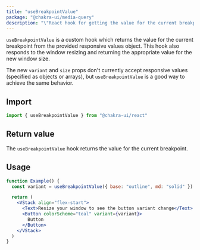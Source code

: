 ```yaml
---
title: "useBreakpointValue"
package: "@chakra-ui/media-query"
description: "\"React hook for getting the value for the current breakpoint from the provided responsive values object.\" ---"
---
```


`useBreakpointValue` is a custom hook which returns the value for the current breakpoint from the provided responsive values object. This hook also responds to the window resizing and returning the appropriate value for the new window size.

The new `variant` and `size` props don't currently accept responsive values (specified as objects or arrays), but `useBreakpointValue` is a good way to achieve the same behavior.

## Import

```js
import { useBreakpointValue } from "@chakra-ui/react"
```

## Return value

The `useBreakpointValue` hook returns the value for the current breakpoint.

## Usage

```jsx
function Example() {
  const variant = useBreakpointValue({ base: "outline", md: "solid" })

  return (
    <VStack align="flex-start">
      <Text>Resize your window to see the button variant change</Text>
      <Button colorScheme="teal" variant={variant}>
        Button
      </Button>
    </VStack>
  )
}
```
